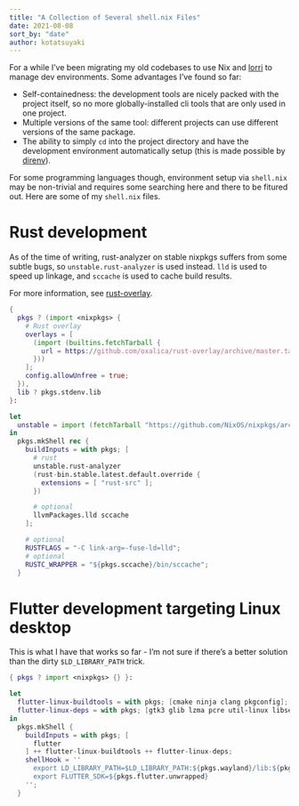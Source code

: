 ```yaml
---
title: "A Collection of Several shell.nix Files"
date: 2021-08-08
sort_by: "date"
author: kotatsuyaki
---
```


For a while I've been migrating my old codebases to use Nix and
[lorri](https://github.com/target/lorri) to manage dev environments. Some advantages I've found so
far:

- Self-containedness: the development tools are nicely packed with the project itself, so no more
  globally-installed cli tools that are only used in one project.
- Multiple versions of the same tool: different projects can use different versions of the same
  package.
- The ability to simply `cd` into the project directory and have the development environment
  automatically setup (this is made possible by [direnv](https://github.com/direnv/direnv)).

<!-- more -->

For some programming languages though, environment setup via `shell.nix` may be non-trivial and
requires some searching here and there to be fitured out. Here are some of my `shell.nix` files.

# Rust development

As of the time of writing, rust-analyzer on stable nixpkgs suffers from some subtle bugs, so
`unstable.rust-analyzer` is used instead. `lld` is used to speed up linkage, and `sccache` is used
to cache build results.

For more information, see [rust-overlay](https://github.com/oxalica/rust-overlay).

```nix
{
  pkgs ? (import <nixpkgs> {
    # Rust overlay
    overlays = [
      (import (builtins.fetchTarball {
        url = https://github.com/oxalica/rust-overlay/archive/master.tar.gz;
      }))
    ];
    config.allowUnfree = true;
  }),
  lib ? pkgs.stdenv.lib
}:

let
  unstable = import (fetchTarball "https://github.com/NixOS/nixpkgs/archive/nixos-unstable.tar.gz") {};
in
  pkgs.mkShell rec {
    buildInputs = with pkgs; [
      # rust
      unstable.rust-analyzer
      (rust-bin.stable.latest.default.override {
        extensions = [ "rust-src" ];
      })

      # optional
      llvmPackages.lld sccache
    ];

    # optional
    RUSTFLAGS = "-C link-arg=-fuse-ld=lld";
    # optional
    RUSTC_WRAPPER = "${pkgs.sccache}/bin/sccache";
  }
```

# Flutter development targeting Linux desktop

This is what I have that works so far - I'm not sure if there's a better solution than the dirty
`$LD_LIBRARY_PATH` trick.

```nix
{ pkgs ? import <nixpkgs> {} }:

let
  flutter-linux-buildtools = with pkgs; [cmake ninja clang pkgconfig];
  flutter-linux-deps = with pkgs; [gtk3 glib lzma pcre util-linux libselinux libsepol libthai libdatrie xorg.libXdmcp xorg.libXtst libxkbcommon epoxy dbus at-spi2-core];
in
  pkgs.mkShell {
    buildInputs = with pkgs; [
      flutter
    ] ++ flutter-linux-buildtools ++ flutter-linux-deps;
    shellHook = ''
      export LD_LIBRARY_PATH=$LD_LIBRARY_PATH:${pkgs.wayland}/lib:${pkgs.libglvnd}/lib:${pkgs.xorg.libX11}/lib
      export FLUTTER_SDK=${pkgs.flutter.unwrapped}
    '';
  }
```
